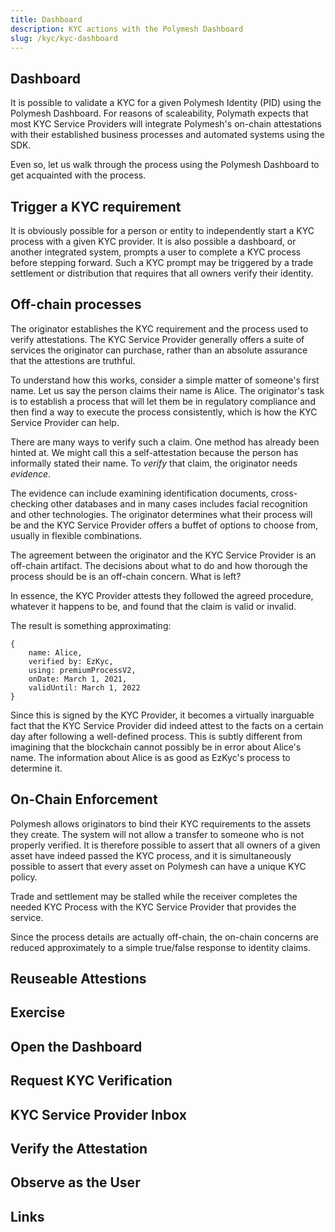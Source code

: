 ```yaml
---
title: Dashboard
description: KYC actions with the Polymesh Dashboard
slug: /kyc/kyc-dashboard
---
```


## Dashboard

It is possible to validate a KYC for a given Polymesh Identity (PID) using the Polymesh Dashboard. For reasons of scaleability, Polymath expects that most KYC Service Providers will integrate Polymesh's on-chain attestations with their established business processes and automated systems using the SDK.

Even so, let us walk through the process using the Polymesh Dashboard to get acquainted with the process.

## Trigger a KYC requirement

It is obviously possible for a person or entity to independently start a KYC process with a given KYC provider. It is also possible a dashboard, or another integrated system, prompts a user to complete a KYC process before stepping forward. Such a KYC prompt may be triggered by a trade settlement or distribution that requires that all owners verify their identity.

## Off-chain processes

The originator establishes the KYC requirement and the process used to verify attestations. The KYC Service Provider generally offers a suite of services the originator can purchase, rather than an absolute assurance that the attestions are truthful.

To understand how this works, consider a simple matter of someone's first name. Let us say the person claims their name is Alice. The originator's task is to establish a process that will let them be in regulatory compliance and then find a way to execute the process consistently, which is how the KYC Service Provider can help.

There are many ways to verify such a claim. One method has already been hinted at. We might call this a self-attestation because the person has informally stated their name. To _verify_ that claim, the originator needs _evidence_.

The evidence can include examining identification documents, cross-checking other databases and in many cases includes facial recognition and other technologies. The originator determines what their process will be and the KYC Service Provider offers a buffet of options to choose from, usually in flexible combinations.

The agreement between the originator and the KYC Service Provider is an off-chain artifact. The decisions about what to do and how thorough the process should be is an off-chain concern. What is left?

In essence, the KYC Provider attests they followed the agreed procedure, whatever it happens to be, and found that the claim is valid or invalid.

The result is something approximating:

```
{
	name: Alice,
	verified by: EzKyc,
	using: premiumProcessV2,
	onDate: March 1, 2021,
    validUntil: March 1, 2022
}
```
Since this is signed by the KYC Provider, it becomes a virtually inarguable fact that the KYC Service Provider did indeed attest to the facts on a certain day after following a well-defined process. This is subtly different from imagining that the blockchain cannot possibly be in error about Alice's name. The information about Alice is as good as EzKyc's process to determine it.

## On-Chain Enforcement

Polymesh allows originators to bind their KYC requirements to the assets they create. The system will not allow a transfer to someone who is not properly verified. It is therefore possible to assert that all owners of a given asset have indeed passed the KYC process, and it is simultaneously possible to assert that every asset on Polymesh can have a unique KYC policy.

Trade and settlement may be stalled while the receiver completes the needed KYC Process with the KYC Service Provider that provides the service.

Since the process details are actually off-chain, the on-chain concerns are reduced approximately to a simple true/false response to identity claims.

## Reuseable Attestions

## Exercise

## Open the Dashboard

## Request KYC Verification

## KYC Service Provider Inbox

## Verify the Attestation

## Observe as the User

## Links
